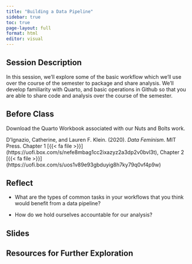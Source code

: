 ```yaml
---
title: "Building a Data Pipeline"
sidebar: true
toc: true
page-layout: full
format: html
editor: visual
---
```


## Session Description

In this session, we'll explore some of the basic workflow which we'll use over the course of the semester to package and share analysis. We'll develop familiarity with Quarto, and basic operations in Github so that you are able to share code and analysis over the course of the semester.

## Before Class

Download the Quarto Workbook associated with our Nuts and Bolts work.

D'Ignazio, Catherine, and Lauren F. Klein. (2020). *Data Feminism*. MIT Press. Chapter 1 \[{{< fa file >}}\](https://uofi.box.com/s/nefe8mbag1cc2ixazyz2a3dp2v0bvl3t), Chapter 2 \[{{< fa file >}}\](https://uofi.box.com/s/uos1v89e93gbduyig8h7ky79q0vf4p9w)

## Reflect

-   What are the types of common tasks in your workflows that you think would benefit from a data pipeline?

-   How do we hold ourselves accountable for our analysis?

## Slides

## Resources for Further Exploration
